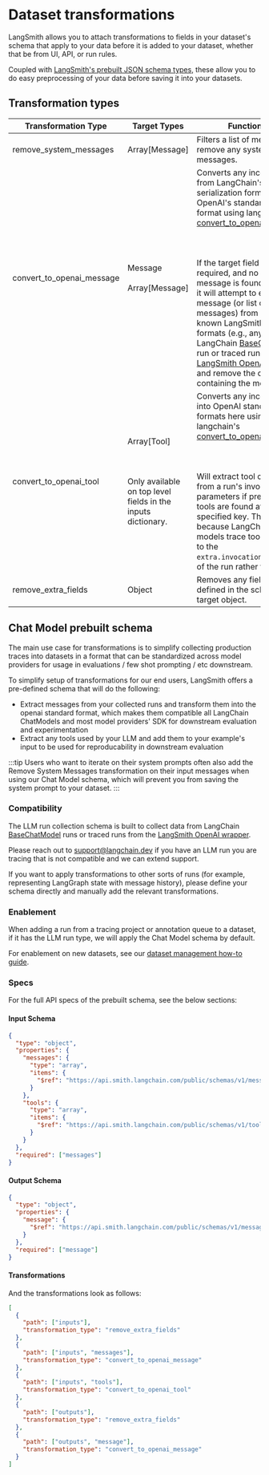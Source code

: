 # Dataset transformations

LangSmith allows you to attach transformations to fields in your dataset's schema that apply
to your data before it is added to your dataset, whether that be from UI, API, or run rules.

Coupled with [LangSmith's prebuilt JSON schema types](../data_formats/dataset_json_types), these allow you to do easy
preprocessing of your data before saving it into your datasets.

## Transformation types

| Transformation Type       | Target Types                                                                                | Functionality                                                                                                                                                                                                                                                                                                                                                                                                                                                                                                                                                                                                                                                                                                                                                                                                                                                                   |
| ------------------------- | ------------------------------------------------------------------------------------------- | ------------------------------------------------------------------------------------------------------------------------------------------------------------------------------------------------------------------------------------------------------------------------------------------------------------------------------------------------------------------------------------------------------------------------------------------------------------------------------------------------------------------------------------------------------------------------------------------------------------------------------------------------------------------------------------------------------------------------------------------------------------------------------------------------------------------------------------------------------------------------------- |
| remove_system_messages    | Array[Message]                                                                              | Filters a list of messages to remove any system messages.                                                                                                                                                                                                                                                                                                                                                                                                                                                                                                                                                                                                                                                                                                                                                                                                                       |
| convert_to_openai_message | Message <br></br> Array[Message]                                                            | Converts any incoming data from LangChain's internal serialization format to OpenAI's standard message format using langchain's [convert_to_openai_messages](https://python.langchain.com/api_reference/core/messages/langchain_core.messages.utils.convert_to_openai_messages.html). <br></br><br></br> If the target field is marked as required, and no matching message is found upon entry, it will attempt to extract a message (or list of messages) from several well-known LangSmith tracing formats (e.g., any traced LangChain [BaseChatModel](https://python.langchain.com/api_reference/core/language_models/langchain_core.language_models.chat_models.BaseChatModel.html) run or traced run from the [LangSmith OpenAI wrapper](/observability/how_to_guides/tracing/annotate_code#wrap-the-openai-client)), and remove the original key containing the message. |
| convert_to_openai_tool    | Array[Tool] <br></br><br></br> Only available on top level fields in the inputs dictionary. | Converts any incoming data into OpenAI standard tool formats here using langchain's [convert_to_openai_tool](https://python.langchain.com/api_reference/core/utils/langchain_core.utils.function_calling.convert_to_openai_tool.html) <br></br><br></br> Will extract tool definitions from a run's invocation parameters if present / no tools are found at the specified key. This is useful because LangChain chat models trace tool definitions to the `extra.invocation_params` field of the run rather than inputs.                                                                                                                                                                                                                                                                                                                                                       |
| remove_extra_fields       | Object                                                                                      | Removes any field not defined in the schema for this target object.                                                                                                                                                                                                                                                                                                                                                                                                                                                                                                                                                                                                                                                                                                                                                                                                             |

## Chat Model prebuilt schema

The main use case for transformations is to simplify collecting production traces into datasets in a format that can be
standardized across model providers for usage in evaluations / few shot prompting / etc downstream.

To simplify setup of transformations for our end users, LangSmith offers a pre-defined schema that will do the following:

- Extract messages from your collected runs and transform them into the openai standard format, which makes them compatible all LangChain ChatModels and most model providers' SDK for downstream evaluation and experimentation
- Extract any tools used by your LLM and add them to your example's input to be used for reproducability in downstream evaluation

:::tip
Users who want to iterate on their system prompts often also add the Remove System Messages transformation on their
input messages when using our Chat Model schema, which will prevent you from saving the system prompt to your dataset.
:::

### Compatibility

The LLM run collection schema is built to collect data from LangChain
[BaseChatModel](https://python.langchain.com/api_reference/core/language_models/langchain_core.language_models.chat_models.BaseChatModel.html)
runs or traced runs from the [LangSmith OpenAI wrapper](/observability/how_to_guides/tracing/annotate_code#wrap-the-openai-client).

Please reach out to support@langchain.dev if you have an LLM run you are tracing that is not compatible and we can extend support.

If you want to apply transformations to other sorts of runs (for example, representing LangGraph state with message history), please define
your schema directly and manually add the relevant transformations.

### Enablement

When adding a run from a tracing project or annotation queue to a dataset, if it has the LLM run type, we will apply
the Chat Model schema by default.

For enablement on new datasets, see our [dataset management how-to guide](/evaluation/how_to_guides/datasets/manage_datasets_in_application).

### Specs

For the full API specs of the prebuilt schema, see the below sections:

#### Input Schema

```json
{
  "type": "object",
  "properties": {
    "messages": {
      "type": "array",
      "items": {
        "$ref": "https://api.smith.langchain.com/public/schemas/v1/message.json"
      }
    },
    "tools": {
      "type": "array",
      "items": {
        "$ref": "https://api.smith.langchain.com/public/schemas/v1/tooldef.json"
      }
    }
  },
  "required": ["messages"]
}
```

#### Output Schema

```json
{
  "type": "object",
  "properties": {
    "message": {
      "$ref": "https://api.smith.langchain.com/public/schemas/v1/message.json"
    }
  },
  "required": ["message"]
}
```

#### Transformations

And the transformations look as follows:

```json
[
  {
    "path": ["inputs"],
    "transformation_type": "remove_extra_fields"
  },
  {
    "path": ["inputs", "messages"],
    "transformation_type": "convert_to_openai_message"
  },
  {
    "path": ["inputs", "tools"],
    "transformation_type": "convert_to_openai_tool"
  },
  {
    "path": ["outputs"],
    "transformation_type": "remove_extra_fields"
  },
  {
    "path": ["outputs", "message"],
    "transformation_type": "convert_to_openai_message"
  }
]
```
